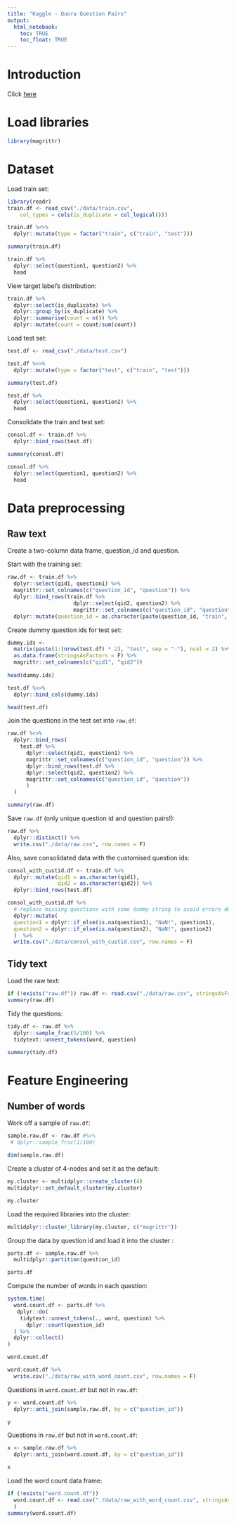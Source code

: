 ```yaml
---
title: "Kaggle - Quora Question Pairs"
output:
  html_notebook:
    toc: TRUE
    toc_float: TRUE
---
```


# Introduction

Click [here](https://www.kaggle.com/c/quora-question-pairs)

# Load libraries
```r
library(magrittr)
```


# Dataset

Load train set:
```r
library(readr)
train.df <- read_csv("./data/train.csv", 
    col_types = cols(is_duplicate = col_logical()))

train.df %<>%
  dplyr::mutate(type = factor("train", c("train", "test")))

summary(train.df)

```
```r
train.df %>%
  dplyr::select(question1, question2) %>%
  head
```

View target label's distribution:
```r
train.df %>%
  dplyr::select(is_duplicate) %>%
  dplyr::group_by(is_duplicate) %>%
  dplyr::summarise(count = n()) %>%
  dplyr::mutate(count = count/sum(count))
```

Load test set:
```r

test.df <- read_csv("./data/test.csv")

test.df %<>%
  dplyr::mutate(type = factor("test", c("train", "test")))

summary(test.df)

```

```r
test.df %>%
  dplyr::select(question1, question2) %>%
  head
```


Consolidate the train and test set:
```r
consol.df <- train.df %>%
  dplyr::bind_rows(test.df)

summary(consol.df)
```
```r
consol.df %>%
  dplyr::select(question1, question2) %>%
  head
```

# Data preprocessing

## Raw text

Create a two-column data frame, question_id and question.

Start with the training set:
```r
raw.df <- train.df %>%
  dplyr::select(qid1, question1) %>%
  magrittr::set_colnames(c("question_id", "question")) %>%
  dplyr::bind_rows(train.df %>%
                     dplyr::select(qid2, question2) %>%
                     magrittr::set_colnames(c("question_id", "question"))) %>%
  dplyr::mutate(question_id = as.character(paste(question_id, "train", sep = "-")))

```

Create dummy question ids for test set:
```r
dummy.ids <-
  matrix(paste(1:(nrow(test.df) * 2), "test", sep = "-"), ncol = 2) %>%
  as.data.frame(stringsAsFactors = F) %>%
  magrittr::set_colnames(c("qid1", "qid2"))
  
head(dummy.ids)
```

```r
test.df %<>%
  dplyr::bind_cols(dummy.ids)

head(test.df)
```

Join the questions in the test set into `raw.df`:
```r
raw.df %<>%
  dplyr::bind_rows(
    test.df %>%
      dplyr::select(qid1, question1) %>%
      magrittr::set_colnames(c("question_id", "question")) %>%
      dplyr::bind_rows(test.df %>%
      dplyr::select(qid2, question2) %>%
      magrittr::set_colnames(c("question_id", "question"))
      )
  )

summary(raw.df)
```

Save `raw.df` (only unique question id and question pairs!):
```r
raw.df %>%
  dplyr::distinct() %>%
  write.csv("./data/raw.csv", row.names = F)
```

Also, save consolidated data with the customised question ids:
```r
consol_with_custid.df <- train.df %>%
  dplyr::mutate(qid1 = as.character(qid1),
                qid2 = as.character(qid2)) %>%
  dplyr::bind_rows(test.df)

consol_with_custid.df %>%
  # replace missing questions with some dummy string to avoid errors duing feature engineering
  dplyr::mutate(
  question1 = dplyr::if_else(is.na(question1), "NaN!", question1),
  question2 = dplyr::if_else(is.na(question2), "NaN!", question2)
  )  %>%
  write.csv("./data/consol_with_custid.csv", row.names = F)
```


## Tidy text
Load the raw text:
```r
if (!exists("raw.df")) raw.df <- read.csv("./data/raw.csv", stringsAsFactors = F)
summary(raw.df)
```

Tidy the questions:
```r
tidy.df <- raw.df %>%
  dplyr::sample_frac(5/100) %>%
  tidytext::unnest_tokens(word, question)

summary(tidy.df)
```


# Feature Engineering

## Number of words

Work off a sample of `raw.df`:
```r
sample.raw.df <- raw.df #%>%
 # dplyr::sample_frac(1/100)

dim(sample.raw.df)

```

Create a cluster of 4-nodes and set it as the default:
```r
my.cluster <- multidplyr::create_cluster(4)
multidplyr::set_default_cluster(my.cluster)

my.cluster
```

Load the required libraries into the cluster:
```r
multidplyr::cluster_library(my.cluster, c("magrittr"))
```

Group the data by question id and load it into the cluster :
```r
parts.df <- sample.raw.df %>%
  multidplyr::partition(question_id)

parts.df
```

Compute the number of words in each question:
```r
system.time(
  word.count.df <- parts.df %>%
   dplyr::do(
    tidytext::unnest_tokens(., word, question) %>%
      dplyr::count(question_id)
  ) %>%
  dplyr::collect()
)

word.count.df
```
```r
word.count.df %>%
  write.csv("./data/raw_with_word_count.csv", row.names = F)
```

Questions in `word.count.df` but not in `raw.df`:
```r
y <- word.count.df %>%
  dplyr::anti_join(sample.raw.df, by = c("question_id"))

y
```

Questions in `raw.df` but not in `word.count.df`:
```r
x <- sample.raw.df %>%
  dplyr::anti_join(word.count.df, by = c("question_id"))

x
```

Load the word count data frame:
```r
if (!exists("word.count.df"))
  word.count.df <- read.csv("./data/raw_with_word_count.csv", stringsAsFactors = F
  )
summary(word.count.df)
```


